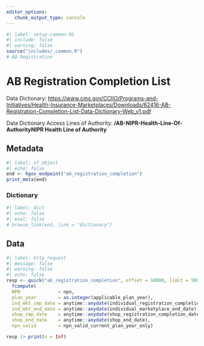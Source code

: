```yaml
---
editor_options: 
   chunk_output_type: console
---
```


```r
#| label: setup-common-01
#| include: false
#| warning: false
source("includes/_common.R")
# AB Registration
```

# AB Registration Completion List {#sec-abreg}

Data Dictionary: <https://www.cms.gov/CCIIO/Programs-and-Initiatives/Health-Insurance-Marketplaces/Downloads/62416-AB-Registration-Completion-List-Data-Dictionary-Web_v1.pdf>

Data Dictionary Access Lines of Authority: __/AB-NIPR-Health-Line-Of-AuthorityNIPR Health Line of Authority__

## Metadata

```r
#| label: s7_object
#| echo: false
end <- hgov_endpoint("ab_registration_completion")
print_meta(end)
```

### Dictionary

```r
#| label: dict
#| echo: false
#| eval: false
# browse_link(end, link = "dictionary")
```

## Data

```r
#| label: http_request
#| message: false
#| warning: false
#| echo: false
resp <- quick("ab_registration_completion", offset = 10000, limit = 500) |>
  fcompute(
  NPN              = npn,
  plan_year        = as.integer(applicable_plan_year),
  ind_mkt_cmp_date = anytime::anydate(individual_registration_completion_date),
  ind_mkt_end_date = anytime::anydate(individual_marketplace_end_date),
  shop_cmp_date    = anytime::anydate(shop_registration_completion_date),
  shop_end_date    = anytime::anydate(shop_end_date),
  npn_valid        = npn_valid_current_plan_year_only)

resp |> print(n = Inf)
```
